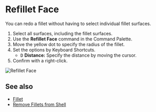 
# Refillet Face

<Reference shortcut="" command="Refillet Face" button="" />

You can redo a fillet without having to select individual fillet surfaces.

1. Select all surfaces, including the fillet surfaces.
2. Use the **Refillet Face** command in the Command Palette.
3. Move the yellow dot to specify the radius of the fillet.
4. Set the options by Keyboard Shortcuts.
    - <kbd>D</kbd> **Distance:** Specify the distance by moving the cursor.
5. Confirm with a right-click.

![Refillet Face](/img/refillet-face.gif)

## See also
- [Fillet](./fillet)
- [Remove Fillets from Shell](./remove-fillets-from-shell)



